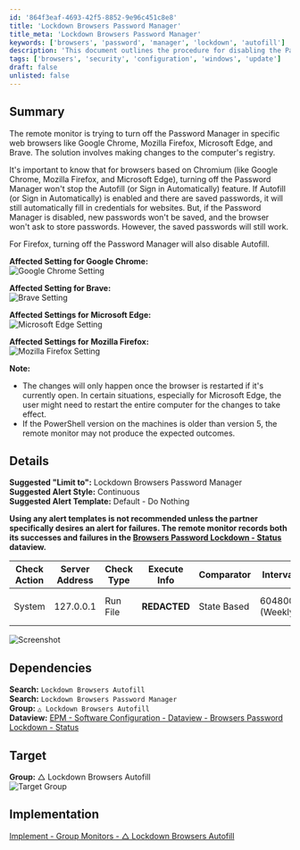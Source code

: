 ```yaml
---
id: '864f3eaf-4693-42f5-8852-9e96c451c8e8'
title: 'Lockdown Browsers Password Manager'
title_meta: 'Lockdown Browsers Password Manager'
keywords: ['browsers', 'password', 'manager', 'lockdown', 'autofill']
description: 'This document outlines the procedure for disabling the Password Manager in web browsers such as Google Chrome, Mozilla Firefox, Microsoft Edge, and Brave, including necessary registry changes and the implications of such actions on Autofill features.'
tags: ['browsers', 'security', 'configuration', 'windows', 'update']
draft: false
unlisted: false
---
```

## Summary

The remote monitor is trying to turn off the Password Manager in specific web browsers like Google Chrome, Mozilla Firefox, Microsoft Edge, and Brave. The solution involves making changes to the computer's registry.

It's important to know that for browsers based on Chromium (like Google Chrome, Mozilla Firefox, and Microsoft Edge), turning off the Password Manager won't stop the Autofill (or Sign in Automatically) feature. If Autofill (or Sign in Automatically) is enabled and there are saved passwords, it will still automatically fill in credentials for websites. But, if the Password Manager is disabled, new passwords won't be saved, and the browser won't ask to store passwords. However, the saved passwords will still work.

For Firefox, turning off the Password Manager will also disable Autofill.

**Affected Setting for Google Chrome:**  
![Google Chrome Setting](../../../static/img/Lockdown-Browsers-Password-Manager/image_1.png)

**Affected Setting for Brave:**  
![Brave Setting](../../../static/img/Lockdown-Browsers-Password-Manager/image_2.png)

**Affected Settings for Microsoft Edge:**  
![Microsoft Edge Setting](../../../static/img/Lockdown-Browsers-Password-Manager/image_3.png)

**Affected Settings for Mozilla Firefox:**  
![Mozilla Firefox Setting](../../../static/img/Lockdown-Browsers-Password-Manager/image_4.png)

**Note:**
- The changes will only happen once the browser is restarted if it's currently open. In certain situations, especially for Microsoft Edge, the user might need to restart the entire computer for the changes to take effect.
- If the PowerShell version on the machines is older than version 5, the remote monitor may not produce the expected outcomes.

## Details

**Suggested "Limit to":** Lockdown Browsers Password Manager  
**Suggested Alert Style:** Continuous  
**Suggested Alert Template:** Default - Do Nothing  

**Using any alert templates is not recommended unless the partner specifically desires an alert for failures. The remote monitor records both its successes and failures in the [Browsers Password Lockdown - Status](https://proval.itglue.com/DOC-5078775-15018073) dataview.**

| Check Action | Server Address | Check Type | Execute Info | Comparator | Interval | Result |
|--------------|----------------|------------|---------------|-------------|----------|--------|
| System       | 127.0.0.1     | Run File   | **REDACTED**  | State Based | 604800 (Weekly) | Screenshot attached below. |

![Screenshot](../../../static/img/Lockdown-Browsers-Password-Manager/image_5.png)

## Dependencies

**Search:** `Lockdown Browsers Autofill`  
**Search:** `Lockdown Browsers Password Manager`  
**Group:** `△ Lockdown Browsers Autofill`  
**Dataview:** [EPM - Software Configuration - Dataview - Browsers Password Lockdown - Status](https://proval.itglue.com/DOC-5078775-15018073)  

## Target

**Group:** △ Lockdown Browsers Autofill  
![Target Group](../../../static/img/Lockdown-Browsers-Password-Manager/image_6.png)

## Implementation

[Implement - Group Monitors - △ Lockdown Browsers Autofill](https://proval.itglue.com/DOC-5078775-15025130)  












